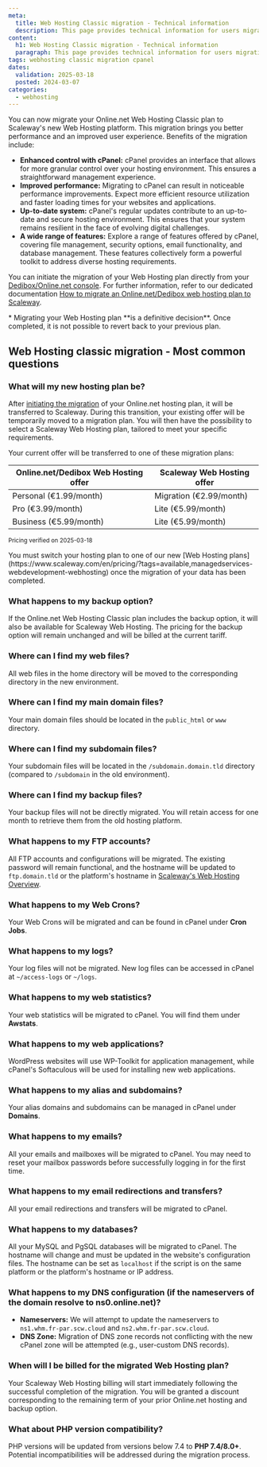 ```yaml
---
meta:
  title: Web Hosting Classic migration - Technical information
  description: This page provides technical information for users migrating their Web Hosting Classic to cPanel.
content:
  h1: Web Hosting Classic migration - Technical information
  paragraph: This page provides technical information for users migrating their Web Hosting Classic to cPanel.
tags: webhosting classic migration cpanel
dates:
  validation: 2025-03-18
  posted: 2024-03-07
categories:
  - webhosting
---
```


You can now migrate your Online.net Web Hosting Classic plan to Scaleway's new Web Hosting platform. This migration brings you better performance and an improved user experience. Benefits of the migration include:

- **Enhanced control with cPanel:** cPanel provides an interface that allows for more granular control over your hosting environment. This ensures a straightforward management experience.
- **Improved performance:** Migrating to cPanel can result in noticeable performance improvements. Expect more efficient resource utilization and faster loading times for your websites and applications.
- **Up-to-date system:** cPanel's regular updates contribute to an up-to-date and secure hosting environment. This ensures that your system remains resilient in the face of evolving digital challenges.
- **A wide range of features:** Explore a range of features offered by cPanel, covering file management, security options, email functionality, and database management. These features collectively form a powerful toolkit to address diverse hosting requirements.

You can initiate the migration of your Web Hosting plan directly from your [Dedibox/Online.net console](https://console.online.net/). For further information, refer to our dedicated documentation [How to migrate an Online.net/Dedibox web hosting plan to Scaleway](/webhosting/how-to/migrate-webhosting-plan/).

<Message type="important">
    * Migrating your Web Hosting plan **is a definitive decision**. Once completed, it is not possible to revert back to your previous plan.
</Message>

## Web Hosting classic migration -  Most common questions

### What will my new hosting plan be?

After [initiating the migration](/webhosting/how-to/migrate-webhosting-plan/) of your Online.net hosting plan, it will be transferred to Scaleway. During this transition, your existing offer will be temporarily moved to a migration plan. You will then have the possibility to select a Scaleway Web Hosting plan, tailored to meet your specific requirements.

Your current offer will be transferred to one of these migration plans:

| Online.net/Dedibox Web Hosting offer | Scaleway Web Hosting offer    |
|--------------------------------------|-------------------------------|
| Personal (€1.99/month)               | Migration (€2.99/month)       |
| Pro (€3.99/month)                    | Lite (€5.99/month)            |
| Business (€5.99/month)               | Lite (€5.99/month)            |
<sup>Pricing verified on 2025-03-18</sup>

<Message type="important">
    You must switch your hosting plan to one of our new [Web Hosting plans](https://www.scaleway.com/en/pricing/?tags=available,managedservices-webdevelopment-webhosting) once the migration of your data has been completed.
</Message>

### What happens to my backup option?

If the Online.net Web Hosting Classic plan includes the backup option, it will also be available for Scaleway Web Hosting. The pricing for the backup option will remain unchanged and will be billed at the current tariff.

### Where can I find my web files?

All web files in the home directory will be moved to the corresponding directory in the new environment.

### Where can I find my main domain files?

Your main domain files should be located in the `public_html` or `www` directory.

### Where can I find my subdomain files?

Your subdomain files will be located in the `/subdomain.domain.tld` directory (compared to `/subdomain` in the old environment).

### Where can I find my backup files?

Your backup files will not be directly migrated. You will retain access for one month to retrieve them from the old hosting platform.

### What happens to my FTP accounts?

All FTP accounts and configurations will be migrated. The existing password will remain functional, and the hostname will be updated to `ftp.domain.tld` or the platform's hostname in [Scaleway's Web Hosting Overview](https://console.scaleway.com/webhosting/webhosting).

### What happens to my Web Crons?

Your Web Crons will be migrated and can be found in cPanel under **Cron Jobs**.

### What happens to my logs?

Your log files will not be migrated. New log files can be accessed in cPanel at `~/access-logs` or `~/logs`.

### What happens to my web statistics?

Your web statistics will be migrated to cPanel. You will find them under **Awstats**.

### What happens to my web applications?

WordPress websites will use WP-Toolkit for application management, while cPanel's Softaculous will be used for installing new web applications.

### What happens to my alias and subdomains?

Your alias domains and subdomains can be managed in cPanel under **Domains**.

### What happens to my emails?

All your emails and mailboxes will be migrated to cPanel. You may need to reset your mailbox passwords before successfully logging in for the first time.

### What happens to my email redirections and transfers?

All your email redirections and transfers will be migrated to cPanel.

### What happens to my databases?

All your MySQL and PgSQL databases will be migrated to cPanel. The hostname will change and must be updated in the website's configuration files. The hostname can be set as `localhost` if the script is on the same platform or the platform's hostname or IP address.

### What happens to my DNS configuration (if the nameservers of the domain resolve to ns0.online.net)?

- **Nameservers:** We will attempt to update the nameservers to `ns1.whm.fr-par.scw.cloud` and `ns2.whm.fr-par.scw.cloud`.
- **DNS Zone:** Migration of DNS zone records not conflicting with the new cPanel zone will be attempted (e.g., user-custom DNS records).

### When will I be billed for the migrated Web Hosting plan?

Your Scaleway Web Hosting billing will start immediately following the successful completion of the migration. You will be granted a discount corresponding to the remaining term of your prior Online.net hosting and backup option.

### What about PHP version compatibility?

PHP versions will be updated from versions below 7.4 to **PHP 7.4/8.0+**. Potential incompatibilities will be addressed during the migration process.